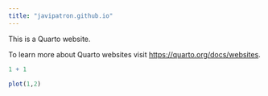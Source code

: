```yaml
---
title: "javipatron.github.io"
---
```


This is a Quarto website.

To learn more about Quarto websites visit <https://quarto.org/docs/websites>.

```r
1 + 1

plot(1,2)
```
